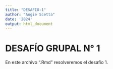 ```yaml
---
title: "DESAFIO-1"
author: "Angie Scetta"
date: '2024'
output: html_document
---
```


# DESAFÍO GRUPAL N° 1

En este archivo ".Rmd" resolveremos el desafío 1.

